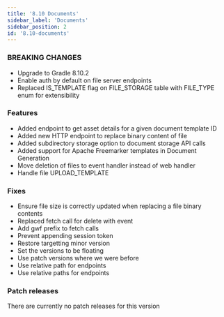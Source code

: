 ```yaml
---
title: '8.10 Documents'
sidebar_label: 'Documents'
sidebar_position: 2
id: '8.10-documents'
---
```


### BREAKING CHANGES

* Upgrade to Gradle 8.10.2
* Enable auth by default on file server endpoints 
* Replaced IS_TEMPLATE flag on FILE_STORAGE table with FILE_TYPE enum for extensibility 

### Features

* Added endpoint to get asset details for a given document template ID 
* Added new HTTP endpoint to replace binary content of file 
* Added subdirectory storage option to document storage API calls 
* Added support for Apache Freemarker templates in Document Generation
* Move deletion of files to event handler instead of web handler 
* Handle file UPLOAD_TEMPLATE 

### Fixes

* Ensure file size is correctly updated when replacing a file binary contents 
* Replaced fetch call for delete with event 
* Add gwf prefix to fetch calls
* Prevent appending session token 
* Restore targetting minor version 
* Set the versions to be floating 
* Use patch versions where we were before 
* Use relative path for endpoints 
* Use relative paths for endpoints 

### Patch releases

There are currently no patch releases for this version

